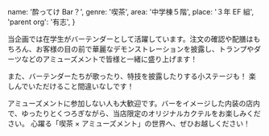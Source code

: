   name: '酔ってけ Bar？',
  genre: '喫茶',
  area: '中学棟５階',
  place: '３年 EF 組',
  'parent org': '有志',
}

当企画では在学生がバーテンダーとして活躍しています。注文の確認や配膳はもちろん、お客様の目の前で華麗なデモンストレーションを披露し、トランプやダーツなどのアミューズメントで皆様と一緒に盛り上げます！

また、バーテンダーたちが歌ったり、特技を披露したりする小ステージも！
楽しんでいただけること間違いなしです！

アミューズメントに参加しない人も大歓迎です。バーをイメージした内装の店内で、ゆったりとくつろぎながら、当店限定のオリジナルカクテルをお楽しみください。
心躍る「喫茶 × アミューズメント」の世界へ、ぜひお越しください！
